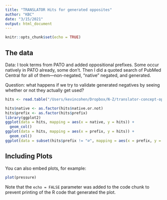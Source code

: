 ```yaml
---
title: "TRANSLATOR Hits for generated opposites"
author: "KBC"
date: "3/15/2021"
output: html_document
---
```


```r
knitr::opts_chunk$set(echo = TRUE)
```

## The data

Data: I took terms from PATO and added oppositional prefixes.  Some occur natively in PATO already, some don't.  Then I did a quoted search of PubMed Central for all of them---non-negated, "native" negated, and generated.

Question: what happens if we try to validate generated negatives by seeing whether or not they actually get used?

```r
hits <- read.table("/Users/kevincohen/Dropbox/N-Z/translator-concept-oppositeness/experimental-outputs/TRANSLATOR generated antonyms - Sheet1 (1).tsv", header = TRUE, sep = "\t")

hits$native <- as.factor(hits$native.or.not)
hits$prefix <- as.factor(hits$prefix)
library(ggplot2)
ggplot(data = hits, mapping = aes(x = native, y = hits)) +
  geom_col()
ggplot(data = hits, mapping = aes(x = prefix, y = hits)) +
  geom_col()
ggplot(data = subset(hits$prefix != "∅", mapping = aes(x = prefix, y = hits)))

```

## Including Plots

You can also embed plots, for example:

```r
plot(pressure)
```

Note that the `echo = FALSE` parameter was added to the code chunk to prevent printing of the R code that generated the plot.
